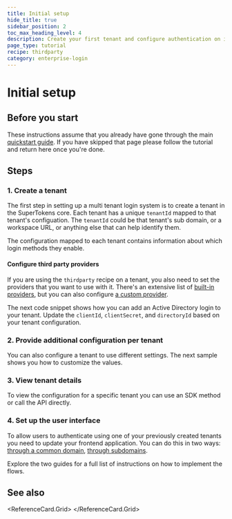 ```yaml
---
title: Initial setup
hide_title: true
sidebar_position: 2
toc_max_heading_level: 4
description: Create your first tenant and configure authentication on it.
page_type: tutorial
recipe: thirdparty
category: enterprise-login
---
```





# Initial setup

## Before you start

<PaidFeatureCallout />

These instructions assume that you already have gone through the main [quickstart guide](/docs/quickstart/introduction).
If you have skipped that page please follow the tutorial and return here once you're done.

## Steps

### 1. Create a tenant 

The first step in setting up a multi tenant login system is to create a tenant in the SuperTokens core.
Each tenant has a unique `tenantId` mapped to that tenant's configuation.
The `tenantId` could be that tenant's sub domain, or a workspace URL, or anything else that can help identify them.

The configuration mapped to each tenant contains information about which login methods they enable.

<CreateTenantBlock />

#### Configure third party providers 

If you are using the `thirdparty` recipe on a tenant, you also need to set the providers that you want to use with it.
There's an extensive list of [built-in providers](/docs/authentication/social/built-in-providers-config), but you can also configure [a custom provider](/docs/authentication/enterprise/manage-tenants).

The next code snippet shows how you can add an Active Directory login to your tenant.
Update the `clientId`, `clientSecret`, and `directoryId` based on your tenant configuration.

<AddProviderConfigurationBlock />

### 2. Provide additional configuration per tenant

You can also configure a tenant to use different settings. 
The next sample shows you how to customize the values.

<UpdateTenantConfigBlock />

### 3. View tenant details 

To view the configuration for a specific tenant you can use an SDK method or call the API directly.

<GetTenantBlock />

### 4. Set up the user interface

To allow users to authenticate using one of your previously created tenants you need to update your frontend application.
You can do this in two ways: [through a common domain](/docs/authentication/enterprise/common-domain-login), [through subdomains](/docs/authentication/enterprise/subdomain-login).

Explore the two guides for a full list of instructions on how to implement the flows.

## See also

<ReferenceCard.Grid>
  <ReferenceCard href="/docs/authentication/enterprise/common-domain-login" label="Implement common domain login" />
  <ReferenceCard href="/docs/authentication/enterprise/subdomain-login" label="Implement subdomain login" />
  <ReferenceCard href="/docs/authentication/enterprise/saml/what-is-saml" label="SAML" />
  <ReferenceCard href="/docs/authentication/enterprise/manage-tenants" label="Manage tenants" />
  <ReferenceCard href="/docs/authentication/enterprise/manage-apps" label="Manage apps" />
</ReferenceCard.Grid>
